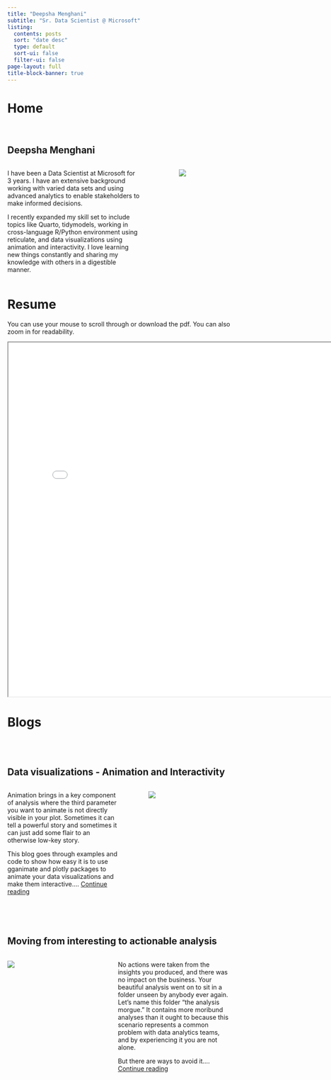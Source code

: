 ```yaml
---
title: "Deepsha Menghani"
subtitle: "Sr. Data Scientist @ Microsoft"
listing:
  contents: posts
  sort: "date desc"
  type: default
  sort-ui: false
  filter-ui: false
page-layout: full
title-block-banner: true
---
```




::: panel-tabset
# Home

<br>

## Deepsha Menghani

::: columns
::: {.column width="65%"}
I have been a Data Scientist at Microsoft for 3 years. I have an extensive background working with varied data sets and using advanced analytics to enable stakeholders to make informed decisions.

I recently expanded my skill set to include topics like Quarto, tidymodels, working in cross-language R/Python environment using reticulate, and data visualizations using animation and interactivity. I love learning new things constantly and sharing my knowledge with others in a digestible manner.
:::

::: {.column width="10%"}
:::

::: {.column width="25%"}
![](linkedinpic.jpg)
:::
:::

# Resume

::: callout-tip
You can use your mouse to scroll through or download the pdf. You can also zoom in for readability.
:::

<iframe width="800" height="800" src="Menghani_Deepsha_Resume.pdf">

</iframe>

# Blogs

<br> <br>

## Data visualizations - Animation and Interactivity

::: columns
::: {.column width="55%"}
Animation brings in a key component of analysis where the third parameter you want to animate is not directly visible in your plot. Sometimes it can tell a powerful story and sometimes it can just add some flair to an otherwise low-key story.

This blog goes through examples and code to show how easy it is to use gganimate and plotly packages to animate your data visualizations and make them interactive.... [Continue reading](https://deepshamenghani.github.io/gganimate_and_plotly/)
:::

::: {.column width="5%"}
:::

::: {.column width="40%"}
![](usa_population_map_animated.gif)
:::
:::

<br> <br>

## Moving from interesting to actionable analysis

::: columns
::: {.column width="40%"}
![](clusters.png)
:::

::: {.column width="5%"}
:::

::: {.column width="55%"}
No actions were taken from the insights you produced, and there was no impact on the business. Your beautiful analysis went on to sit in a folder unseen by anybody ever again. Let's name this folder "the analysis morgue." It contains more moribund analyses than it ought to because this scenario represents a common problem with data analytics teams, and by experiencing it you are not alone.

But there are ways to avoid it.... [Continue reading](https://medium.com/p/5d62c929a36c)
:::
:::
:::
